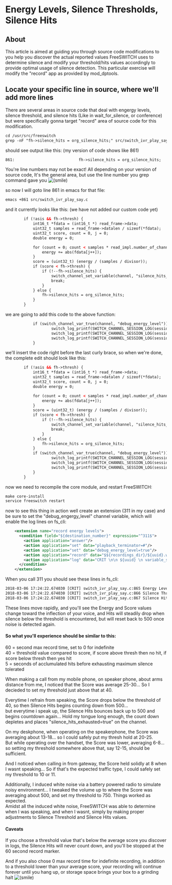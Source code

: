 
# Energy Levels, Silence Thresholds, Silence Hits 

 

## About

This article is aimed at guiding you through source code modifications to you help you discover the actual reported values FreeSWITCH uses to determine silence and modify your threshold/hits values accordingly to provide optimal usage of silence detection. This particular exercise will modify the "record" app as provided by mod\_dptools.

## Locate your specific line in source, where we'll add more lines

There are several areas in source code that deal with engergy levels, silence threshold, and silence hits (Like in wait\_for\_silence, or conference) but were specifically gonna target "record" area of source code for this modification.

```xml
cd /usr/src/freeswitch
grep -nF "fh->silence_hits = org_silence_hits;" src/switch_ivr_play_say.c
```

should see output like this: (my version of code shows like 861)

```xml
861:                            fh->silence_hits = org_silence_hits;
```

You're line numbers may not be exact! All depending on your version of source code, It's the general area, but use the line number you grep command gave you ![(smile)](/images/icons/emoticons/smile.svg)

so now I will goto line 861 in emacs for that file:

```xml
emacs +861 src/switch_ivr_play_say.c
```

and it currently looks like this: (we have not added our custom code yet)

```xml
        if (!asis && fh->thresh) {
            int16_t *fdata = (int16_t *) read_frame->data;
            uint32_t samples = read_frame->datalen / sizeof(*fdata);
            uint32_t score, count = 0, j = 0;
            double energy = 0;

            for (count = 0; count < samples * read_impl.number_of_channels; count++) {
                energy += abs(fdata[j++]);
            }
            score = (uint32_t) (energy / (samples / divisor));
            if (score < fh->thresh) {
                if (!--fh->silence_hits) {
                    switch_channel_set_variable(channel, "silence_hits_exhausted", "true");
                    break;
                }
            } else {
                fh->silence_hits = org_silence_hits;
            }
        }
```

we are going to add this code to the above function:

```xml
            if (switch_channel_var_true(channel, "debug_energy_level")) {
                    switch_log_printf(SWITCH_CHANNEL_SESSION_LOG(session), SWITCH_LOG_CRIT, "Energy Level: %g\n", energy);
                    switch_log_printf(SWITCH_CHANNEL_SESSION_LOG(session), SWITCH_LOG_CRIT, "Silence Threshold/Score: %u\n", score);
                    switch_log_printf(SWITCH_CHANNEL_SESSION_LOG(session), SWITCH_LOG_CRIT, "Silence Hits: %d\n\n", fh->silence_hits);
            }
```

we'll insert the code right before the last curly brace, so when we're done, the complete edit should look like this:

```xml
        if (!asis && fh->thresh) {
            int16_t *fdata = (int16_t *) read_frame->data;
            uint32_t samples = read_frame->datalen / sizeof(*fdata);
            uint32_t score, count = 0, j = 0;
            double energy = 0;

            for (count = 0; count < samples * read_impl.number_of_channels; count++) {
                energy += abs(fdata[j++]);
            }
            score = (uint32_t) (energy / (samples / divisor));
            if (score < fh->thresh) {
                if (!--fh->silence_hits) {
                    switch_channel_set_variable(channel, "silence_hits_exhausted", "true");
                    break;
                }
            } else {
                fh->silence_hits = org_silence_hits;
            }
            if (switch_channel_var_true(channel, "debug_energy_level")) {
                    switch_log_printf(SWITCH_CHANNEL_SESSION_LOG(session), SWITCH_LOG_CRIT, "Energy Level: %g\n", energy);
                    switch_log_printf(SWITCH_CHANNEL_SESSION_LOG(session), SWITCH_LOG_CRIT, "Silence Threshold/Score: %u\n", score);
                    switch_log_printf(SWITCH_CHANNEL_SESSION_LOG(session), SWITCH_LOG_CRIT, "Silence Hits: %d\n\n", fh->silence_hits);
            }
        }


```

now we need to recompile the core module, and restart FreeSWITCH:

```xml
make core-install
service freeswitch restart
```

now to see this thing in action well create an extension (311 in my case) and be sure to set the "debug\_engergy\_level" channel variable, which will enable the log lines on fs\_cli:

```xml
    <extension name="record energy levels">
      <condition field="${destination_number}" expression="^311$">
        <action application="answer"/>
        <action application="set" data="playback_terminator=#"/>
        <action application="set" data="debug_energy_level=true"/>
        <action application="record" data="$${recordings_dir}/${uuid}.wav 60 40 5"/>
        <action application="log" data="CRIT \n\n ${uuid} \n variable_slience_hits_exhausted = ${silence_hits_exhausted}"/>
      </condition>
    </extension>
```

When you call 311 you should see these lines in fs\_cli:

```xml
2018-03-06 17:24:22.674030 [CRIT] switch_ivr_play_say.c:865 Energy Level: 262968
2018-03-06 17:24:22.674030 [CRIT] switch_ivr_play_say.c:866 Silence Threshold/Score: 1643
2018-03-06 17:24:22.674030 [CRIT] switch_ivr_play_say.c:867 Silence Hits: 500
```

These lines move rapidly, and you'll see the Energy and Score values change toward the inflection of your voice, and Hits will steadily drop when silence below the threshold is encountered, but will reset back to 500 once noise is detected again.

#### So what you'll experience should be similar to this:

60 = second max record time, set to 0 for indefinite  
40 = threshold value compared to score, if score above thresh then no hit, if score below thresh then yes hit  
 5 = seconds of acclumulated hits before exhausting maximum silence tolerated

When making a call from my mobile phone, on speaker phone, about arms distance from me, I noticed that the Score was average 25-30... So I decieded to set my threshold just above that at 40.

Everytime I refrain from speaking, the Score drops below the threshold of 40, so then Silence Hits begins counting down from 500...  
but everytime i speak up, the Silence Hits bounces back up to 500 and begins countdown again... Hold my tongue long enough, the count down depletes and places "silence\_hits\_exhausted=true" on the channel.

On my deskphone, when operating on the speakerphone, the Score was averaging about 13-18... so I could safely put my thresh hold at 20-25.  
But while operating over the handset, the Score was lower, averaging 6-8... so setting my threshold somewhere above that, say 12-15, should be sufficient.

And I noticed when calling in from gateway, the Score held solidly at 8 when I wasnt speaking... So if that's the expected traffic type, I could safely set my threshold to 10 or 11.

Additionally, I induced white noise via a battery powered radio to simulate noisy environment... I tweaked the volume up to where the Score was averaging about 500, and set my threshold to 750\. Things worked as expected.  
Amidst all the induced white noise, FreeSWITCH was able to determine when I was speaking, and when I wasnt, simply by making proper adjustments to Silence Threshold and Silence Hits values.

#### Caveats

If you choose a threshold value that's below the average score you discover in logs, the Silence Hits will never count down, and you'll be stopped at the 60 second record marker.

And if you also chose 0 max record time for indefinite recording, in addition to a threshold lower than your average score, your recording will continue forever until you hang up, or storage space brings your box to a grinding halt ![(smile)](/images/icons/emoticons/smile.svg)


